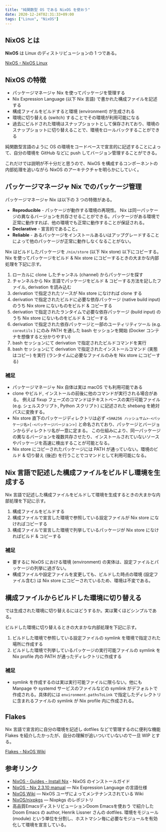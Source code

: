 ```yaml
---
title: "純関数型 OS である NixOS を使おう"
date: 2020-12-24T02:31:33+09:00
tags: ["Linux", "NixOS"]
---
```



## NixOS とは

**NixOS** は Linux のディストリビューションの 1 つである。

[NixOS - NixOS Linux](https://nixos.org)

## NixOS の特徴

- パッケージマネージャ Nix を使ってパッケージを管理する
- Nix Expression Language (以下 Nix 言語) で書かれた構成ファイルを記述する
- 構成ファイルをビルドすると環境 (environment) が生成される
- 環境に切り替える (switch) することでその環境が利用可能になる
- 過去にビルドされた環境はスナップショットとして保存されており、環境のスナップショットに切り替えることで、環境をロールバックすることができる

純関数型言語のように OS の環境をコードベースで宣言的に記述することによって、自分の環境を GitHub などに push してバージョン管理することができる。

これだけでは説明が不十分だと思うので、NixOS を構成するコンポーネントの内部処理を追いながら NixOS のアーキテクチャを明らかにしていく。

## パッケージマネージャ Nix でのパッケージ管理

パッケージマネージャ Nix は以下の 3 つの特徴がある。

- **Reproducible** - パッケージが動作する環境の再現性。 Nix は同一パッケージの異なるバージョンを共存させることができる。パッケージがある環境で正常に動作すれば、他の環境でも正常に動作することが保証される。
- **Declarative** - 宣言的であること。
- **Reliable** - あるパッケージをインストールあるいはアップグレードすることによって他のパッケージが正常に動作しなくなることがない。

Nix はビルドしたパッケージを `/nix/store` (以下 Nix store) 以下にコピーする。
Nix を使ってパッケージをビルド & Nix store にコピーするときの大まかな内部処理を下記に示す。

1. ローカルに clone したチャンネル (channel) からパッケージを探す
1. チャンネルから Nix 言語でパッケージをビルド & コピーする方法を記したファイル, derivation を読み込む
1. derivation で指定されたソースが Nix store になければ clone する
1. derivation で指定されたビルドに必要な依存パッケージ (native build input) のうち Nix store にないものをビルド & コピーする
1. derivation で指定されたランタイムで必要な依存パッケージ (build input) のうち Nix store にないものをビルド & コピーする
1. derivation で指定された依存パッケージと一部のユーティリティツール (e.g. `coreutils` ) にのみ PATH を通した bash セッションを開始 (Docker コンテナを想像すると分かりやすい)
1. bash セッションにて derivation で指定されたビルドコマンドを実行
1. bash セッションにて derivation で指定されたインストールコマンド (実態はコピー) を実行 (ランタイムに必要なファイルのみを Nix store にコピーする)

### 補足

- パッケージマネージャ Nix 自体は実は macOS でも利用可能である
- clone やビルド, インストールの前後に他のコマンドが実行される場合がある。
  例えば fixup フェーズのコマンドはテキストベースの実行可能ファイル (e.g. シェルスクリプト, Python スクリプト) に記述された shebang を絶対パスに変換する。
- Nix store 直下のパッケージディレクトリは必ず `<SHA256 ハッシュサム>-<パッケージ名>[-<パッケージバージョン>]` と命名されており、パッケージとバージョンからディレクトリ名が一意に定まる。
  この仕組みにより、同一パッケージの異なるバージョンを複数共存させたり、インストールされていないソースやパッケージを高速に検出することが可能となる。
- Nix store にコピーされたパッケージには PATH が通っていない。環境のビルド & 切り替え (後述) を行うことでコマンドとして利用可能になる。

## Nix 言語で記述した構成ファイルをビルドし環境を生成する

Nix 言語で記述した構成ファイルをビルドして環境を生成するときの大まかな内部処理を下記に示す。

1. 構成ファイルをビルドする
2. 構成ファイルで宣言した環境で参照している設定ファイルが Nix store になければコピーする
3. 構成ファイルで宣言した環境で列挙しているパッケージが Nix store になければビルド & コピーする

### 補足

- 要するに NixOS における環境 (environment) の実体は、設定ファイルとパッケージの列挙に過ぎない。
- 構成ファイルや設定ファイルを変更しても、ビルドした時点の環境 (設定ファイル含む) は Nix store にコピーされているため、環境は不変である。

## 構成ファイルからビルドした環境に切り替える

では生成された環境に切り替えるにはどうするか。実は驚くほどシンプルである。

ビルドした環境に切り替えるときの大まかな内部処理を下記に示す。

1. ビルドした環境で参照している設定ファイルの symlink を環境で指定された場所に作成する
2. ビルドした環境で列挙しているパッケージの実行可能ファイルの symlink を Nix profile 内の PATH が通ったディレクトリに作成する

### 補足

- symlink を作成するのは実は実行可能ファイルに限らない。他にも Manpage や systemd サービスのファイルなどの symlink がデフォルトで作成される。具体的には `environment.pathsToLink` で指定したディレクトリに含まれるファイルの symlink が Nix profile 内に作成される。

## Flakes

Nix 言語で宣言的に自分の環境を記述し dotfiles などで管理するのに便利な機能 Flakes を紹介したかったが、自分の理解が追いついていないので一旦 WIP とする。

[Flakes - NixOS Wiki](https://nixos.wiki/wiki/Flakes)

## 参考リンク

- [NixOS - Guides - Install Nix](https://nixos.org/guides/install-nix.html) - NixOS のインストールガイド
- [NixOS - Nix 2.3.10 manual](https://nixos.org/manual/nix/stable/#ch-expression-language) ― Nix Expression Language の言語仕様
- [NixOS Wiki](https://nixos.wiki) ― NixOS ユーザによってメンテナンスされている Wiki
- [NixOS/nixpkgs](https://github.com/NixOS/nixpkgs) ― Nixpkgs のレポジトリ
- <Link href="/posts/doom-emacs">
    高品質EmacsディストリビューションDoom Emacsを使おう
  </Link>
  で紹介した Doom Emacs の author, Henrik Lissner さんの dotfiles. 環境をモジュール
  (module) という単位を分割し、ホストマシン毎に必要なモジュールを有効化して環境を宣言している。
